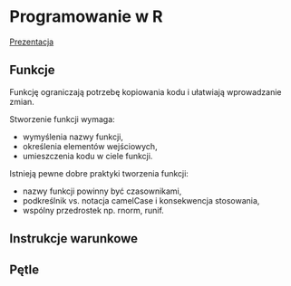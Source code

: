 # Programowanie w R

[Prezentacja](presentations/05_programowanie.html)

## Funkcje

Funkcję ograniczają potrzebę kopiowania kodu i ułatwiają wprowadzanie zmian.

Stworzenie funkcji wymaga:

- wymyślenia nazwy funkcji,
- określenia elementów wejściowych,
- umieszczenia kodu w ciele funkcji.

Istnieją pewne dobre praktyki tworzenia funkcji:

- nazwy funkcji powinny być czasownikami,
- podkreślnik vs. notacja camelCase i konsekwencja stosowania,
- wspólny przedrostek np. rnorm, runif.

## Instrukcje warunkowe

## Pętle